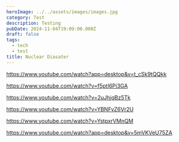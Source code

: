 ```yaml
---
heroImage: ../../assets/images/images.jpg
category: Test
description: Testing
pubDate: 2024-11-04T19:09:00.000Z
draft: false
tags:
  - tech
  - test
title: Nuclear Diasater
---
```

 https://www.youtube.com/watch?app=desktop&v=t_cSk9tQQkk

https://www.youtube.com/watch?v=f5ptI6Pi3GA

https://www.youtube.com/watch?v=2uJhjqBz5Tk

https://www.youtube.com/watch?v=YBNFvZ6Vr2U

https://www.youtube.com/watch?v=YstpxrVMnQM

https://www.youtube.com/watch?app=desktop&v=5mVKVeU75ZA
